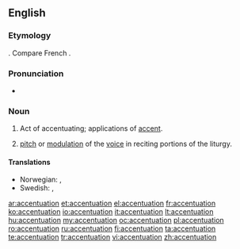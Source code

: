 ==English==

===Etymology===
{{etyl|LL.}} {{term|accentuatio|lang=la}}. Compare French {{term|accentuation|lang=fr}}.

===Pronunciation===
* {{rhymes|eɪʃən}}

===Noun===
{{en-noun}}

# Act of accentuating; applications of [[accent]].
# {{context|ecclesiastical music}} [[pitch]] or [[modulation]] of the [[voice]] in reciting portions of the liturgy.

====Translations====
{{trans-top|act of accentuating}}
{{trans-mid}}
{{trans-bottom}}

{{trans-top|pitch or modulation of the voice}}
{{trans-mid}}
{{trans-bottom}}

{{checktrans-top}}
* Norwegian: {{t|no|betoning|c}}, {{t|no|aksentuering|c}}
* Swedish: {{t|sv|betoning}}, {{t|sv|accentuering}}
{{checktrans-bottom}}

[[ar:accentuation]]
[[et:accentuation]]
[[el:accentuation]]
[[fr:accentuation]]
[[ko:accentuation]]
[[io:accentuation]]
[[it:accentuation]]
[[lt:accentuation]]
[[hu:accentuation]]
[[my:accentuation]]
[[oc:accentuation]]
[[pl:accentuation]]
[[ro:accentuation]]
[[ru:accentuation]]
[[fi:accentuation]]
[[ta:accentuation]]
[[te:accentuation]]
[[tr:accentuation]]
[[vi:accentuation]]
[[zh:accentuation]]